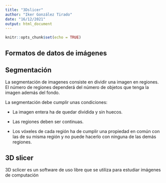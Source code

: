 ```yaml
---
title: "3Dslicer"
author: "Iker González Tirado"
date: "16/12/2021"
output: html_document
---
```


```r
knitr::opts_chunk$set(echo = TRUE)
```

## Formatos de datos de imágenes


## Segmentación
La segmentación de imagenes consiste en dividir una imagen en regiones. El número de
regiones dependerá del número de objetos que tenga la imagen además del fondo.

La segmentación debe cumplir unas condiciones:

- La imagen entera ha de quedar dividida y sin huecos.

- Las regiones deben ser continuas.

- Los vóxeles de cada región ha de cumplir una propiedad en común con las de su misma
región y no puede hacerlo con ninguna de las demás regiones.

## 3D slicer
3D sclicer es un software de uso libre que se utiliza para estudiar imágenes de computación
